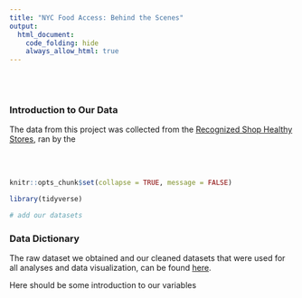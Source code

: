 ---
title: "NYC Food Access: Behind the Scenes"
output: 
  html_document:
    code_folding: hide
    always_allow_html: true
---
<br><br>

### Introduction to Our Data

The data from this project was collected from the [Recognized Shop Healthy Stores](https://data.cityofnewyork.us/Health/Recognized-Shop-Healthy-Stores/ud4g-9x9z/about_data), ran by the 

<br><br>

```{r setup, include = FALSE, message=FALSE, warning=FALSE}
knitr::opts_chunk$set(collapse = TRUE, message = FALSE)

library(tidyverse)
```

```{r}
# add our datasets
```


### Data Dictionary

The raw dataset we obtained and our cleaned datasets that were used for all analyses and data visualization, can be found [here](https://github.com/AwPods/NYCfoodAccess.git).


Here should be some introduction to our variables




